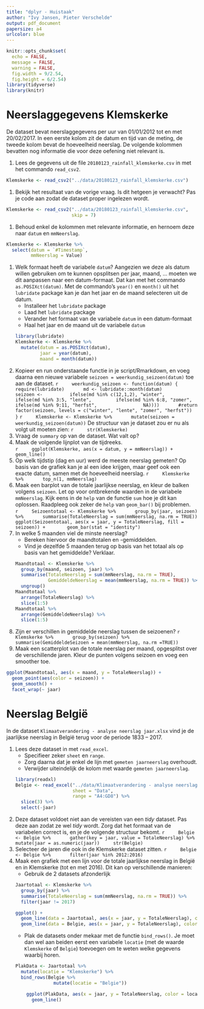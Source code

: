 ```yaml
---
title: "dplyr - Huistaak"
author: "Ivy Jansen, Pieter Verschelde"
output: pdf_document
papersize: a4
urlcolor: blue
---
```


```r
knitr::opts_chunk$set(
  echo = FALSE,
  message = FALSE,
  warning = FALSE,
  fig.width = 9/2.54,
  fig.height = 6/2.54)
library(tidyverse)
library(knitr)
```



# Neerslaggegevens Klemskerke

De dataset bevat neerslaggegevens per uur van 01/01/2012 tot en met 20/02/2017. In een eerste kolom zit de datum en tijd van de meting, de tweede kolom bevat de hoeveelheid neerslag. De volgende kolommen bevatten nog informatie die voor deze oefening niet relevant is.

1. Lees de gegevens uit de file `20180123_rainfall_klemskerke.csv` in met het commando `read_csv2`.
```r
Klemskerke <- read_csv2("../data/20180123_rainfall_klemskerke.csv")
```
1. Bekijk het resultaat van de vorige vraag. Is dit hetgeen je verwacht? Pas je code aan zodat de dataset proper ingelezen wordt.
```r
Klemskerke <- read_csv2("../data/20180123_rainfall_klemskerke.csv", 
                        skip = 7)
```
1. Behoud enkel de kolommen met relevante informatie, en hernoem deze naar `datum` en `mmNeerslag`.
```r
Klemskerke <- Klemskerke %>%
  select(datum = `#Timestamp`,
         mmNeerslag = Value)
```
1. Welk formaat heeft de variabele `datum`? Aangezien we deze als datum willen gebruiken om te kunnen opsplitsen per jaar, maand, ... moeten we dit aanpassen naar een datum-formaat. Dat kan met het commando `as.POSIXct(datum)`. Met de commando's `year()` en `month()` uit het `lubridate` package kan je dan het jaar en de maand selecteren uit de datum.
    - Installeer het `lubridate` package
    - Laad het `lubridate` package
    - Verander het formaat van de variabele `datum` in een datum-formaat
    - Haal het jaar en de maand uit de variabele `datum`
    ```r
    library(lubridate)
    Klemskerke <- Klemskerke %>%
      mutate(datum = as.POSIXct(datum), 
             jaar = year(datum),
             maand = month(datum))
    ```
1. Kopieer en run onderstaande functie in je script/Rmarkdown, en voeg daarna een nieuwe variabele `seizoen = weerkundig_seizoen(datum)` toe aan de dataset.
    ```r
    weerkundig_seizoen <- function(datum) {
      require(lubridate)
      md <- lubridate::month(datum)
      seizoen <- 
        ifelse(md %in% c(12,1,2), "winter",
        ifelse(md %in% 3:5, "lente",
        ifelse(md %in% 6:8, "zomer",
        ifelse(md %in% 9:11, "herfst", 
               NA))))
      #return
      factor(seizoen, levels = c("winter", "lente", "zomer", "herfst"))
    }
    ```
    ```r
    Klemskerke <- Klemskerke %>%
      mutate(seizoen = weerkundig_seizoen(datum))
    ```
    De structuur van je dataset zou er nu als volgt uit moeten zien:
    ```r
    str(Klemskerke)
    ```
1. Vraag de `summary` op van de dataset. Wat valt op?
1. Maak de volgende lijnplot van de tijdreeks.  
    ```r
    ggplot(Klemskerke, aes(x = datum, y = mmNeerslag)) + geom_line()
    ```
1. Op welk tijdstip (dag en uur) werd de meeste neerslag gemeten? Op basis van de grafiek kan je al een idee krijgen, maar geef ook een exacte datum, samen met de hoeveelheid neerslag.
    ```r
    Klemskerke %>%
      top_n(1, mmNeerslag)
    ```
1. Maak een barplot van de totale jaarlijkse neerslag, en kleur de balken volgens `seizoen`. Let op voor ontbrekende waarden in de variabele `mmNeerslag`. Kijk eens in de `help` van de functie `sum` hoe je dit kan oplossen. Raadpleeg ook zeker de `help` van `geom_bar()` bij problemen.  
    ```r
    Seizoentotaal <- Klemskerke %>%
      group_by(jaar, seizoen) %>%
      summarise(TotaleNeerslag = sum(mmNeerslag, na.rm = TRUE))
    ggplot(Seizoentotaal, aes(x = jaar, y = TotaleNeerslag, fill = seizoen)) + 
      geom_bar(stat = "identity")
    ```
1. In welke 5 maanden viel de minste neerslag? 
    - Bereken hiervoor de maandtotalen en -gemiddelden. 
    - Vind je dezelfde 5 maanden terug op basis van het totaal als op basis van het gemiddelde? Verklaar.
    ```r
    Maandtotaal <- Klemskerke %>%
      group_by(maand, seizoen, jaar) %>%
      summarise(TotaleNeerslag = sum(mmNeerslag, na.rm = TRUE),
                GemiddeldeNeerslag = mean(mmNeerslag, na.rm = TRUE)) %>%
      ungroup()
    Maandtotaal %>%
      arrange(TotaleNeerslag) %>%
      slice(1:5)
    Maandtotaal %>%
      arrange(GemiddeldeNeerslag) %>%
      slice(1:5)
    ```
1. Zijn er verschillen in gemiddelde neerslag tussen de seizoenen? 
    ```r
    Klemskerke %>%
      group_by(seizoen) %>%
      summarise(GemiddeldeSeizoen = mean(mmNeerslag, na.rm =TRUE))
    ```
1. Maak een scatterplot van de totale neerslag per maand, opgesplitst over de verschillende jaren. Kleur de punten volgens seizoen en voeg een smoother toe.  
```r
ggplot(Maandtotaal, aes(x = maand, y = TotaleNeerslag)) + 
  geom_point(aes(color = seizoen)) +
  geom_smooth() +
  facet_wrap(~ jaar)
```



# Neerslag België

In de dataset `Klimaatverandering - analyse neerslag jaar.xlsx` vind je de jaarlijkse neerslag in België terug voor de periode 1833 -- 2017. 

1. Lees deze dataset in met `read_excel`. 
    - Specifieer zeker `sheet` en `range`. 
    - Zorg daarna dat je enkel de lijn met `gemeten jaarneerslag` overhoudt.
    - Verwijder uiteindelijk de kolom met waarde `gemeten jaarneerslag`.
    ```r
    library(readxl)
    Belgie <- read_excel("../data/Klimaatverandering - analyse neerslag jaar.xlsx", 
                         sheet = "Data",
                         range = "A4:GD8") %>%
      slice(3) %>%
      select(-jaar)
    ```
1. Deze dataset voldoet niet aan de vereisten van een *tidy* dataset. Pas deze aan zodat ze wel *tidy* wordt. Zorg dat het formaat van de variabelen correct is, en je de volgende structuur bekomt.
    ```r
    Belgie <- Belgie %>%
      gather(key = jaar, value = TotaleNeerslag) %>%
      mutate(jaar = as.numeric(jaar))
    str(Belgie)
    ```
1. Selecteer de jaren die ook in de Klemskerke dataset zitten.
    ```r
    Belgie <- Belgie %>%
      filter(jaar %in% 2012:2016)
    ```
1. Maak een grafiek met een lijn voor de totale jaarlijkse neerslag in België en in Klemskerke (tot en met 2016). Dit kan op verschillende manieren:
    - Gebruik de 2 datasets afzonderlijk
    ```r
    Jaartotaal <- Klemskerke %>%
      group_by(jaar) %>%
      summarise(TotaleNeerslag = sum(mmNeerslag, na.rm = TRUE)) %>%
      filter(jaar != 2017)
    ```
    ```r
    ggplot() +
      geom_line(data = Jaartotaal, aes(x = jaar, y = TotaleNeerslag), color = "blue") + 
      geom_line(data = Belgie, aes(x = jaar, y = TotaleNeerslag), color = "red")
    ```
    - Plak de datasets onder mekaar met de functie `bind_rows()`. Je moet dan wel aan beiden eerst een variabele `locatie` (met de waarde `Klemskerke` of `Belgie`) toevoegen om te weten welke gegevens waarbij horen.
    ```r
    PlakData <- Jaartotaal %>%
      mutate(locatie = "Klemskerke") %>%
      bind_rows(Belgie %>%
                  mutate(locatie = "Belgie"))
    ```
    ```r
        ggplot(PlakData, aes(x = jaar, y = TotaleNeerslag, color = locatie)) + 
          geom_line()
    ```
